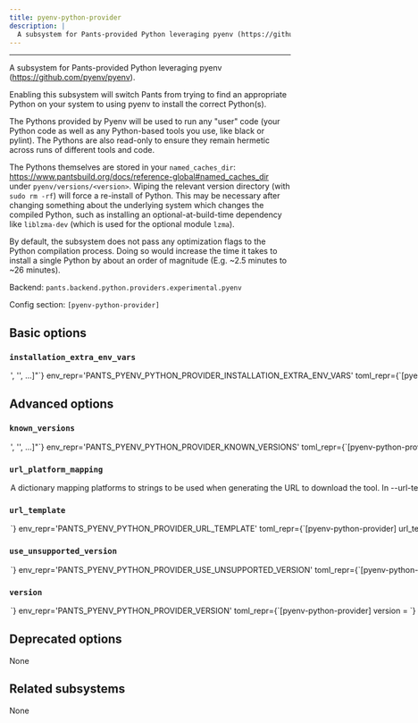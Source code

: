 ```yaml
---
title: pyenv-python-provider
description: |
  A subsystem for Pants-provided Python leveraging pyenv (https://github.com/pyenv/pyenv).
---
```



---

A subsystem for Pants-provided Python leveraging pyenv (https://github.com/pyenv/pyenv).

Enabling this subsystem will switch Pants from trying to find an appropriate Python on your system to using pyenv to install the correct Python(s).

The Pythons provided by Pyenv will be used to run any &#x22;user&#x22; code (your Python code as well as any Python-based tools you use, like black or pylint). The Pythons are also read-only to ensure they remain hermetic across runs of different tools and code.

The Pythons themselves are stored in your `named_caches_dir`: https://www.pantsbuild.org/docs/reference-global#named_caches_dir under `pyenv/versions/<version>`. Wiping the relevant version directory (with `sudo rm -rf`) will force a re-install of Python. This may be necessary after changing something about the underlying system which changes the compiled Python, such as installing an optional-at-build-time dependency like `liblzma-dev` (which is used for the optional module `lzma`).

By default, the subsystem does not pass any optimization flags to the Python compilation process. Doing so would increase the time it takes to install a single Python by about an order of magnitude (E.g. ~2.5 minutes to ~26 minutes).

Backend: <span className="color--primary">`pants.backend.python.providers.experimental.pyenv`</span>

Config section: <span className="color--primary">`[pyenv-python-provider]`</span>

<span className={styles.options}>

## Basic options

### `installation_extra_env_vars`

<Option
  cli_repr={`--pyenv-python-provider-installation-extra-env-vars="['<str>', '<str>', ...]"`}
  env_repr='PANTS_PYENV_PYTHON_PROVIDER_INSTALLATION_EXTRA_ENV_VARS'
  toml_repr={`[pyenv-python-provider]
installation_extra_env_vars = [
    '<str>',
    '<str>',
    ...,
]`}
  default_repr={`[]`}
  target_field_name='pyenv_python_provider_installation_extra_env_vars'
>

Additional environment variables to include when running `pyenv install`.

Entries are strings in the form `ENV_VAR=value` to use explicitly; or just `ENV_VAR` to copy the value of a variable in Pants&#x27;s own environment.

This is especially useful if you want to use an optimized Python (E.g. setting `PYTHON_CONFIGURE_OPTS='--enable-optimizations --with-lto'` and `PYTHON_CFLAGS='-march=native -mtune=native'`) or need custom compiler flags.

Note that changes to this option result in a different fingerprint for the installed Python, and therefore will cause a full re-install if changed.

See https://github.com/pyenv/pyenv/blob/master/plugins/python-build/README.md#special-environment-variables for supported env vars.

</Option>

## Advanced options

### `known_versions`

<Option
  cli_repr={`--pyenv-python-provider-known-versions="['<str>', '<str>', ...]"`}
  env_repr='PANTS_PYENV_PYTHON_PROVIDER_KNOWN_VERSIONS'
  toml_repr={`[pyenv-python-provider]
known_versions = [
    '<str>',
    '<str>',
    ...,
]`}
  default_repr={`[\n  "2.4.7|macos_arm64|0c0137963dd3c4b356663a3a152a64815e5e4364f131f2976a2731a13ab1de4d|799490",\n  "2.4.7|macos_x86_64|0c0137963dd3c4b356663a3a152a64815e5e4364f131f2976a2731a13ab1de4d|799490",\n  "2.4.7|linux_x86_64|0c0137963dd3c4b356663a3a152a64815e5e4364f131f2976a2731a13ab1de4d|799490",\n  "2.4.7|linux_arm64|0c0137963dd3c4b356663a3a152a64815e5e4364f131f2976a2731a13ab1de4d|799490"\n]`}
>

Known versions to verify downloads against.

Each element is a pipe-separated string of `version|platform|sha256|length` or
`version|platform|sha256|length|url_override`, where:

- `version` is the version string
- `platform` is one of `[linux_arm64,linux_x86_64,macos_arm64,macos_x86_64]`
- `sha256` is the 64-character hex representation of the expected sha256
  digest of the download file, as emitted by `shasum -a 256`
- `length` is the expected length of the download file in bytes, as emitted by
  `wc -c`
- (Optional) `url_override` is a specific url to use instead of the normally
  generated url for this version

E.g., `3.1.2|macos_x86_64|6d0f18cd84b918c7b3edd0203e75569e0c7caecb1367bbbe409b44e28514f5be|42813`.
and `3.1.2|macos_arm64 |aca5c1da0192e2fd46b7b55ab290a92c5f07309e7b0ebf4e45ba95731ae98291|50926|https://example.mac.org/bin/v3.1.2/mac-aarch64-v3.1.2.tgz`.

Values are space-stripped, so pipes can be indented for readability if necessary.

</Option>

### `url_platform_mapping`

<Option
  cli_repr={`--pyenv-python-provider-url-platform-mapping="{'key1': val1, 'key2': val2, ...}"`}
  env_repr='PANTS_PYENV_PYTHON_PROVIDER_URL_PLATFORM_MAPPING'
  toml_repr={`[pyenv-python-provider.url_platform_mapping]
key1 = val1
key2 = val2
...`}
  default_repr={`{}`}
>

A dictionary mapping platforms to strings to be used when generating the URL to download the tool.

In `--url-template`, anytime the `{platform}` string is used, Pants will determine the current platform, and substitute `{platform}` with the respective value from your dictionary.

For example, if you define `{"macos_x86_64": "apple-darwin", "linux_x86_64": "unknown-linux"}`, and run Pants on Linux with an intel architecture, then `{platform}` will be substituted in the `--url-template` option with `unknown-linux`.

</Option>

### `url_template`

<Option
  cli_repr={`--pyenv-python-provider-url-template=<str>`}
  env_repr='PANTS_PYENV_PYTHON_PROVIDER_URL_TEMPLATE'
  toml_repr={`[pyenv-python-provider]
url_template = <str>`}
  default_repr={`https://github.com/pyenv/pyenv/archive/refs/tags/v{version}.tar.gz`}
>

URL to download the tool, either as a single binary file or a compressed file (e.g. zip file). You can change this to point to your own hosted file, e.g. to work with proxies or for access via the filesystem through a `file:$abspath` URL (e.g. `file:/this/is/absolute`, possibly by [templating the buildroot in a config file](https://www.pantsbuild.org/2.23/docs/using-pants/key-concepts/options#config-file-entries)).

Use `{version}` to have the value from `--version` substituted, and `{platform}` to have a value from `--url-platform-mapping` substituted in, depending on the current platform. For example, https://github.com/.../protoc-&#123;version&#125;-&#123;platform&#125;.zip.

</Option>

### `use_unsupported_version`

<Option
  cli_repr={`--pyenv-python-provider-use-unsupported-version=<UnsupportedVersionUsage>`}
  env_repr='PANTS_PYENV_PYTHON_PROVIDER_USE_UNSUPPORTED_VERSION'
  toml_repr={`[pyenv-python-provider]
use_unsupported_version = <UnsupportedVersionUsage>`}
  one_of='error, warning'
  default_repr={`error`}
>

What action to take in case the requested version of pyenv is not supported.

Supported pyenv versions: unspecified

</Option>

### `version`

<Option
  cli_repr={`--pyenv-python-provider-version=<str>`}
  env_repr='PANTS_PYENV_PYTHON_PROVIDER_VERSION'
  toml_repr={`[pyenv-python-provider]
version = <str>`}
  default_repr={`2.4.7`}
>

Use this version of pyenv.

</Option>

## Deprecated options

None

## Related subsystems

None

</span>
